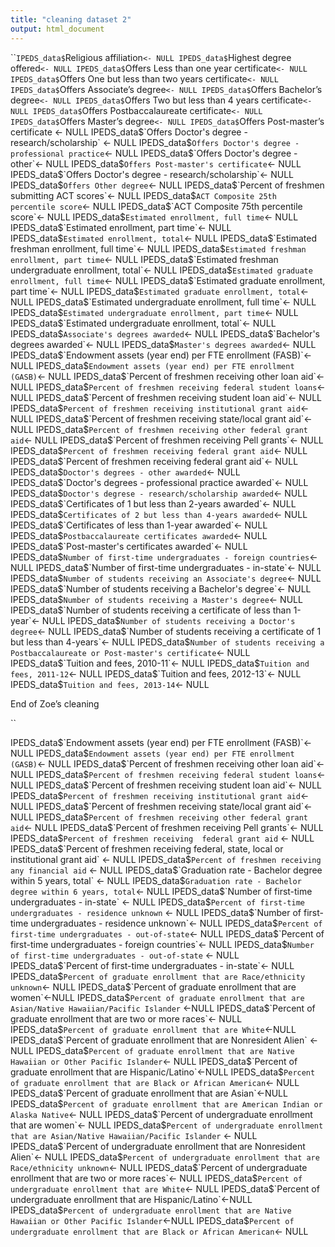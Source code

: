 ```yaml
---
title: "cleaning dataset 2"
output: html_document
---
```


```
IPEDS_data$`Religious affiliation`<- NULL
IPEDS_data$`Highest degree offered`<- NULL
IPEDS_data$`Offers Less than one year certificate`<- NULL
IPEDS_data$`Offers One but less than two years certificate` <- NULL
IPEDS_data$`Offers Associate's degree`<- NULL
IPEDS_data$`Offers Bachelor's degree`<- NULL
IPEDS_data$`Offers Two but less than 4 years certificate`<- NULL
IPEDS_data$`Offers Postbaccalaureate certificate`<- NULL
IPEDS_data$`Offers Master's degree`<- NULL
IPEDS_data$`Offers Post-master's certificate <- NULL
IPEDS_data$`Offers Doctor's degree - research/scholarship` <- NULL
IPEDS_data$`Offers Doctor's degree - professional practice`<- NULL
IPEDS_data$`Offers Doctor's degree - other`<- NULL
IPEDS_data$`Offers Post-master's certificate`<- NULL
IPEDS_data$`Offers Doctor's degree - research/scholarship`<- NULL
IPEDS_data$`Offers Other degree`<- NULL
IPEDS_data$`Percent of freshmen submitting ACT scores`<- NULL
IPEDS_data$`ACT Composite 25th percentile score`<- NULL
IPEDS_data$`ACT Composite 75th percentile score`<- NULL
IPEDS_data$`Estimated enrollment, full time`<- NULL
IPEDS_data$`Estimated enrollment, part time`<- NULL
IPEDS_data$`Estimated enrollment, total`<- NULL
IPEDS_data$`Estimated freshman enrollment, full time`<- NULL
IPEDS_data$`Estimated freshman enrollment, part time`<- NULL
IPEDS_data$`Estimated freshman undergraduate enrollment, total`<- NULL
IPEDS_data$`Estimated graduate enrollment, full time`<- NULL
IPEDS_data$`Estimated graduate enrollment, part time`<- NULL
IPEDS_data$`Estimated graduate enrollment, total`<- NULL
IPEDS_data$`Estimated undergraduate enrollment, full time`<- NULL
IPEDS_data$`Estimated undergraduate enrollment, part time`<- NULL
IPEDS_data$`Estimated undergraduate enrollment, total`<- NULL
IPEDS_data$`Associate's degrees awarded`<- NULL
IPEDS_data$`Bachelor's degrees awarded`<- NULL
IPEDS_data$`Master's degrees awarded`<- NULL
IPEDS_data$`Endowment assets (year end) per FTE enrollment (FASB)`<- NULL
IPEDS_data$`Endowment assets (year end) per FTE enrollment (GASB)`<- NULL
IPEDS_data$`Percent of freshmen receiving other loan aid`<- NULL
IPEDS_data$`Percent of freshmen receiving federal student loans`<- NULL
IPEDS_data$`Percent of freshmen receiving student loan aid`<- NULL
IPEDS_data$`Percent of freshmen receiving institutional grant aid`<- NULL
IPEDS_data$`Percent of freshmen receiving state/local grant aid`<- NULL
IPEDS_data$`Percent of freshmen receiving other federal grant aid`<- NULL
IPEDS_data$`Percent of freshmen receiving Pell grants`<- NULL
IPEDS_data$`Percent of freshmen receiving federal grant aid`<- NULL
IPEDS_data$`Percent of freshmen receiving federal grant aid`<- NULL
IPEDS_data$`Doctor's degrees - other awarded`<- NULL
IPEDS_data$`Doctor's degrees - professional practice awarded`<- NULL
IPEDS_data$`Doctor's degrese - research/scholarship awarded`<- NULL
IPEDS_data$`Certificates of 1 but less than 2-years awarded`<- NULL 
IPEDS_data$`Certificates of 2 but less than 4-years awarded`<- NULL
IPEDS_data$`Certificates of less than 1-year awarded`<- NULL
IPEDS_data$`Postbaccalaureate certificates awarded`<- NULL
IPEDS_data$`Post-master's certificates awarded`<- NULL 
IPEDS_data$`Number of first-time undergraduates - foreign countries`<- NULL
IPEDS_data$`Number of first-time undergraduates - in-state`<- NULL
IPEDS_data$`Number of students receiving an Associate's degree`<- NULL
IPEDS_data$`Number of students receiving a Bachelor's degree`<- NULL
IPEDS_data$`Number of students receiving a Master's degree`<- NULL
IPEDS_data$`Number of students receiving a certificate of less than 1-year`<- NULL
IPEDS_data$`Number of students receiving a Doctor's degree`<- NULL 
IPEDS_data$`Number of students receiving a certificate of 1 but less than 4-years`<- NULL
IPEDS_data$`Number of students receiving a Postbaccalaureate or Post-master's certificate`<- NULL
IPEDS_data$`Tuition and fees, 2010-11`<- NULL 
IPEDS_data$`Tuition and fees, 2011-12`<- NULL
IPEDS_data$`Tuition and fees, 2012-13`<- NULL
IPEDS_data$`Tuition and fees, 2013-14`<- NULL
 




















































End of Zoe's cleaning

``

 

IPEDS_data$`Endowment assets (year end) per FTE enrollment (FASB)`<- NULL
IPEDS_data$`Endowment assets (year end) per FTE enrollment (GASB)`<- NULL
IPEDS_data$`Percent of freshmen receiving other loan aid`<- NULL
IPEDS_data$`Percent of freshmen receiving federal student loans`<- NULL
IPEDS_data$`Percent of freshmen receiving student loan aid`<- NULL
IPEDS_data$`Percent of freshmen receiving institutional grant aid`<- NULL
IPEDS_data$`Percent of freshmen receiving state/local grant aid`<- NULL
IPEDS_data$`Percent of freshmen receiving other federal grant aid`<- NULL
IPEDS_data$`Percent of freshmen receiving Pell grants`<- NULL
IPEDS_data$`Percent of freshmen receiving  federal grant aid` <- NULL
IPEDS_data$`Percent of freshmen receiving federal, state, local or institutional grant aid` <- NULL
IPEDS_data$`Percent of freshmen receiving any financial aid` <- NULL
IPEDS_data$`Graduation rate - Bachelor degree within 5 years, total` <- NULL
IPEDS_data$`Graduation rate - Bachelor degree within 6 years, total`<- NULL
IPEDS_data$`Number of first-time undergraduates - in-state` <- NULL
IPEDS_data$`Percent of first-time undergraduates - residence unknown` <- NULL
IPEDS_data$`Number of first-time undergraduates - residence unknown`<- NULL
IPEDS_data$`Percent of first-time undergraduates - out-of-state`<- NULL
IPEDS_data$`Percent of first-time undergraduates - foreign countries`<- NULL
IPEDS_data$`Number of first-time undergraduates - out-of-state` <- NULL
IPEDS_data$`Percent of first-time undergraduates - in-state`<- NULL
IPEDS_data$`Percent of graduate enrollment that are Race/ethnicity unknown`<- NULL
IPEDS_data$`Percent of graduate enrollment that are women`<-NULL
IPEDS_data$`Percent of graduate enrollment that are Asian/Native Hawaiian/Pacific Islander` <-NULL
IPEDS_data$`Percent of graduate enrollment that are two or more races`<- NULL
IPEDS_data$`Percent of graduate enrollment that are White`<-NULL
IPEDS_data$`Percent of graduate enrollment that are Nonresident Alien` <- NULL
IPEDS_data$`Percent of graduate enrollment that are Native Hawaiian or Other Pacific Islander`<- NULL
IPEDS_data$`Percent of graduate enrollment that are Hispanic/Latino`<-NULL
IPEDS_data$`Percent of graduate enrollment that are Black or African American`<- NULL
IPEDS_data$`Percent of graduate enrollment that are Asian`<-NULL
IPEDS_data$`Percent of graduate enrollment that are American Indian or Alaska Native`<- NULL
IPEDS_data$`Percent of undergraduate enrollment that are women`<- NULL
IPEDS_data$`Percent of undergraduate enrollment that are Asian/Native Hawaiian/Pacific Islander` <- NULL
IPEDS_data$`Percent of undergraduate enrollment that are Nonresident Alien`<- NULL
IPEDS_data$`Percent of undergraduate enrollment that are Race/ethnicity unknown`<- NULL
IPEDS_data$`Percent of undergraduate enrollment that are two or more races`<- NULL
IPEDS_data$`Percent of undergraduate enrollment that are White`<- NULL
IPEDS_data$`Percent of undergraduate enrollment that are Hispanic/Latino`<-NULL
IPEDS_data$`Percent of undergraduate enrollment that are Native Hawaiian or Other Pacific Islander`<-NULL
IPEDS_data$`Percent of undergraduate enrollment that are Black or African American`<- NULL